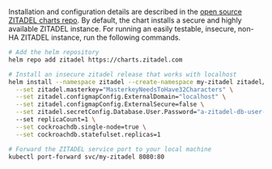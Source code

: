 Installation and configuration details are described in the [open source ZITADEL charts repo](https://github.com/zitadel/zitadel-charts).
By default, the chart installs a secure and highly available ZITADEL instance.
For running an easily testable, insecure, non-HA ZITADEL instance, run the following commands.

```bash
# Add the helm repository
helm repo add zitadel https://charts.zitadel.com

# Install an insecure zitadel release that works with localhost
helm install --namespace zitadel --create-namespace my-zitadel zitadel/zitadel \
  --set zitadel.masterkey="MasterkeyNeedsToHave32Characters" \
  --set zitadel.configmapConfig.ExternalDomain="localhost" \
  --set zitadel.configmapConfig.ExternalSecure=false \
  --set zitadel.secretConfig.Database.User.Password="a-zitadel-db-user-password"
  --set replicaCount=1 \
  --set cockroachdb.single-node=true \
  --set cockroachdb.statefulset.replicas=1

# Forward the ZITADEL service port to your local machine
kubectl port-forward svc/my-zitadel 8080:80
```
